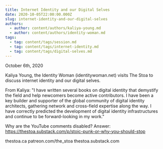 ```yaml
---
title: Internet Identity and our Digital Selves
date: 2020-10-05T22:00:00.000Z
slug: internet-identity-and-our-digital-selves
authors:
  - author: content/authors/kaliya-young.md
  - author: content/authors/identity-woman.md
tags:
  - tag: content/tags/session.md
  - tag: content/tags/internet-identity.md
  - tag: content/tags/digital-selves.md
---
```


October 6th, 2020

Kaliya Young, the Identity Woman (identitywoman.net) visits The Stoa to discuss internet identity and our digital selves.

From Kaliya: "I have written several books on digital identity that demystify the field and help newcomers become active contributors. I have been a key builder and supporter of the global community of digital identity architects, gathering network and cross-field expertise along the way. I have correctly predicted the development of digital identity infrastructures and continue to be forward-looking in my work."

Why are the YouTube comments disabled? Answer: https://thestoa.substack.com/p/stoic-punk-or-why-you-should-stop

thestoa.ca
patreon.com/the_stoa
thestoa.substack.com
